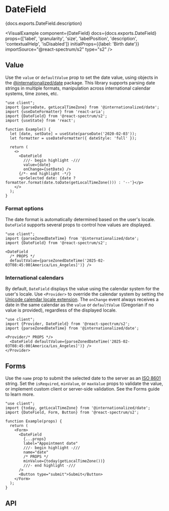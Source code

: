 


# DateField

<PageDescription>{docs.exports.DateField.description}</PageDescription>

<VisualExample
  component={DateField}
  docs={docs.exports.DateField}
  props={['label', 'granularity', 'size', 'labelPosition', 'description', 'contextualHelp', 'isDisabled']}
  initialProps={{label: 'Birth date'}}
  importSource="@react-spectrum/s2"
  type="s2" />

## Value

Use the `value` or `defaultValue` prop to set the date value, using objects in the [@internationalized/date](../internationalized/date/index.html) package. This library supports parsing date strings in multiple formats, manipulation across international calendar systems, time zones, etc.

```tsx render
"use client";
import {parseDate, getLocalTimeZone} from '@internationalized/date';
import {useDateFormatter} from 'react-aria';
import {DateField} from '@react-spectrum/s2';
import {useState} from 'react';

function Example() {
  let [date, setDate] = useState(parseDate('2020-02-03'));
  let formatter = useDateFormatter({ dateStyle: 'full' });
  
  return (
    <>
      <DateField
        ///- begin highlight -///
        value={date}
        onChange={setDate} />
      {/*- end highlight -*/}
      <p>Selected date: {date ? formatter.format(date.toDate(getLocalTimeZone())) : '--'}</p>
    </>
  );
}
```

### Format options

The date format is automatically determined based on the user's locale. `DateField` supports several props to control how values are displayed.

```tsx render docs={docs.exports.DateField} links={docs.links} props={['granularity', 'hourCycle', 'hideTimeZone', 'shouldForceLeadingZeros']} initialProps={{label: 'Date'}}
"use client";
import {parseZonedDateTime} from '@internationalized/date';
import {DateField} from '@react-spectrum/s2';

<DateField
  /* PROPS */
  defaultValue={parseZonedDateTime('2025-02-03T08:45:00[America/Los_Angeles]')} />
```

### International calendars

By default, `DateField` displays the value using the calendar system for the user's locale. Use `<Provider>` to override the calendar system by setting the [Unicode calendar locale extension](https://developer.mozilla.org/en-US/docs/Web/JavaScript/Reference/Global_Objects/Intl/Locale/calendar#adding_a_calendar_in_the_locale_string). The `onChange` event always receives a date in the same calendar as the `value` or `defaultValue` (Gregorian if no value is provided), regardless of the displayed locale.

```tsx render wide docs={docs.exports.Provider} links={docs.links} props={['locale']} initialProps={{locale: 'hi-IN-u-ca-indian'}}
"use client";
import {Provider, DateField} from '@react-spectrum/s2';
import {parseZonedDateTime} from '@internationalized/date';

<Provider/* PROPS */>
  <DateField defaultValue={parseZonedDateTime('2025-02-03T08:45:00[America/Los_Angeles]')} />
</Provider>
```

## Forms

Use the `name` prop to submit the selected date to the server as an [ISO 8601](https://en.wikipedia.org/wiki/ISO_8601) string. Set the `isRequired`, `minValue`, or `maxValue` props to validate the value, or implement custom client or server-side validation. See the Forms guide to learn more.

```tsx render docs={docs.exports.DateField} links={docs.links} props={['isRequired', 'necessityIndicator']} initialProps={{isRequired: true}} type="s2"
"use client";
import {today, getLocalTimeZone} from '@internationalized/date';
import {DateField, Form, Button} from '@react-spectrum/s2';

function Example(props) {
  return (
    <Form>
      <DateField
        {...props}
        label="Appointment date"
        ///- begin highlight -///
        name="date"
        /* PROPS */
        minValue={today(getLocalTimeZone())}
        ///- end highlight -///
      />
      <Button type="submit">Submit</Button>
    </Form>
  );
}
```

## API

<PropTable component={docs.exports.DateField} links={docs.links} />
